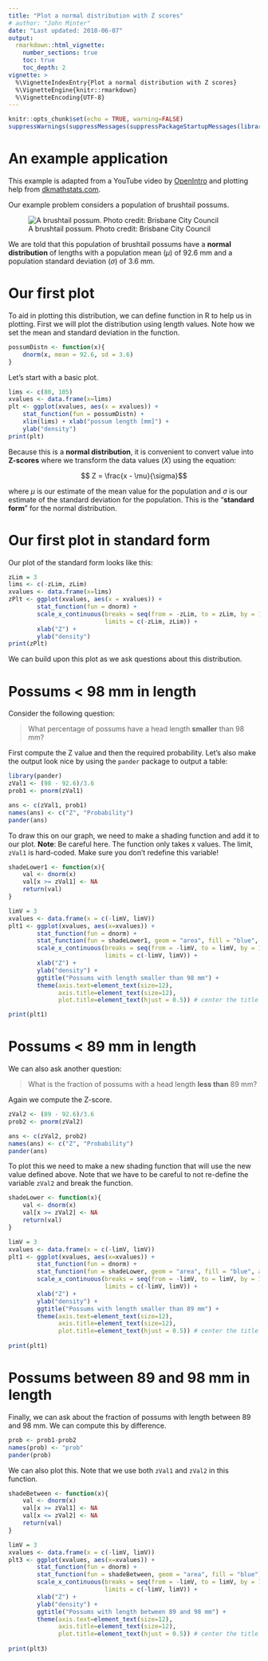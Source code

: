 ```yaml
---
title: "Plot a normal distribution with Z scores"
# author: "John Minter"
date: "Last updated: 2018-06-07"
output:
  rmarkdown::html_vignette:
    number_sections: true
    toc: true
    toc_depth: 2
vignette: >
  %\VignetteIndexEntry{Plot a normal distribution with Z scores}
  %\VignetteEngine{knitr::rmarkdown}
  %\VignetteEncoding{UTF-8}
---
```



```r
knitr::opts_chunk$set(echo = TRUE, warning=FALSE)
suppressWarnings(suppressMessages(suppressPackageStartupMessages(library(ggplot2))))
```
# An example application

This example is adapted from a YouTube video by [OpenIntro](https://www.youtube.com/watch?v=S_p5D-YXLS4) and plotting help from [dkmathstats.com](http://dkmathstats.com/plotting-normal-distributions-in-r-using-ggplot2/).

Our example problem considers a population of brushtail possums.

![A brushtail possum. Photo credit: Brisbane City Council](./inc/brushtail-possum.png)

We are told that this population of brushtail possums have a
**normal distribution** of lengths with a population mean
($\mu$) of $92.6$ mm and a population standard deviation
($\sigma$) of $3.6$ mm.

# Our first plot

To aid in plotting this distribution, we can define function in R
to help us in plotting. First we will plot the distribution using
length values. Note how we set the mean and standard deviation in
the function.

```r
possumDistn <- function(x){
	dnorm(x, mean = 92.6, sd = 3.6)
}
```

Let's start with a basic plot.

```r
lims <- c(80, 105)
xvalues <- data.frame(x=lims)
plt <- ggplot(xvalues, aes(x = xvalues)) +
	stat_function(fun = possumDistn) +
	xlim(lims) + xlab("possum length [mm]") +
	ylab("density")
print(plt)
```

Because this is a **normal distribution**, it is convenient to convert
value into **Z-scores** where we transform the data values ($X$) using
the equation:

$$ Z = \frac{x - \mu}{\sigma}$$

where $\mu$ is our estimate of the mean value for the population and
$\sigma$ is our estimate of the standard deviation for the population.
This is the "**standard form**" for the normal distribution.

# Our first plot in standard form

Our plot of the standard form looks like this:

```r
zLim = 3
lims <- c(-zLim, zLim)
xvalues <- data.frame(x=lims)
zPlt <- ggplot(xvalues, aes(x = xvalues)) +
		stat_function(fun = dnorm) +
		scale_x_continuous(breaks = seq(from = -zLim, to = zLim, by = 1),
						   limits = c(-zLim, zLim)) +
		xlab("Z") +
		ylab("density")
print(zPlt)
```

We can build upon this plot as we ask questions about this distribution.

# Possums < 98 mm in length

Consider the following question:

> What percentage of possums have a head length **smaller** than
> 98 mm?

First compute the Z value and then the required probability. Let's
also make the output look nice by using the `pander` package to
output a table:

```r
library(pander)
zVal1 <- (98 - 92.6)/3.6
prob1 <- pnorm(zVal1)

ans <- c(zVal1, prob1)
names(ans) <- c("Z", "Probability")
pander(ans)
```

To draw this on our graph, we need to make a shading function and add
it to our plot. **Note**: Be careful here. The function only takes
x values. The limit, `zVal1` is hard-coded. Make sure you don't redefine
this variable! 

```r
shadeLower1 <- function(x){
	val <- dnorm(x)
	val[x >= zVal1] <- NA
	return(val)
}

limV = 3
xvalues <- data.frame(x = c(-limV, limV))
plt1 <- ggplot(xvalues, aes(x=xvalues)) +
		stat_function(fun = dnorm) +
		stat_function(fun = shadeLower1, geom = "area", fill = "blue", alpha = 0.3 ) +
		scale_x_continuous(breaks = seq(from = -limV, to = limV, by = 1),
						   limits = c(-limV, limV)) +
		xlab("Z") +
		ylab("density") +
		ggtitle("Possums with length smaller than 98 mm") +
		theme(axis.text=element_text(size=12),
			  axis.title=element_text(size=12),
			  plot.title=element_text(hjust = 0.5)) # center the title

print(plt1)
```
# Possums < 89 mm in length

We can also ask another question:

> What is the fraction of possums with a head length **less than**
> 89 mm?

Again we compute the Z-score.

```r
zVal2 <- (89 - 92.6)/3.6
prob2 <- pnorm(zVal2)

ans <- c(zVal2, prob2)
names(ans) <- c("Z", "Probability")
pander(ans)
```

To plot this we need to make a new shading function that will
use the new value defined above. Note that we have to be careful
to not re-define the variable `zVal2` and break the function.

```r
shadeLower <- function(x){
	val <- dnorm(x)
	val[x >= zVal2] <- NA
	return(val)
}

limV = 3
xvalues <- data.frame(x = c(-limV, limV))
plt1 <- ggplot(xvalues, aes(x=xvalues)) +
		stat_function(fun = dnorm) +
		stat_function(fun = shadeLower, geom = "area", fill = "blue", alpha = 0.3 ) +
		scale_x_continuous(breaks = seq(from = -limV, to = limV, by = 1),
						   limits = c(-limV, limV)) +
		xlab("Z") +
		ylab("density") +
		ggtitle("Possums with length smaller than 89 mm") +
		theme(axis.text=element_text(size=12),
			  axis.title=element_text(size=12),
			  plot.title=element_text(hjust = 0.5)) # center the title
		
print(plt1)
```

# Possums between 89 and 98 mm in length

Finally, we can ask about the fraction of possums with length between
89 and 98 mm. We can compute this by difference.

```r
prob <- prob1-prob2
names(prob) <- "prob"
pander(prob)
```

We can also plot this. Note that we use both `zVal1` and `zVal2` in this
function.


```r
shadeBetween <- function(x){
	val <- dnorm(x)
	val[x >= zVal1] <- NA
	val[x <= zVal2] <- NA
	return(val)
}

limV = 3
xvalues <- data.frame(x = c(-limV, limV))
plt3 <- ggplot(xvalues, aes(x=xvalues)) +
		stat_function(fun = dnorm) +
		stat_function(fun = shadeBetween, geom = "area", fill = "blue", alpha = 0.3 ) +
		scale_x_continuous(breaks = seq(from = -limV, to = limV, by = 1),
						   limits = c(-limV, limV)) +
		xlab("Z") +
		ylab("density") +
		ggtitle("Possums with length between 89 and 98 mm") +
		theme(axis.text=element_text(size=12),
			  axis.title=element_text(size=12),
			  plot.title=element_text(hjust = 0.5)) # center the title
		
print(plt3)
```






